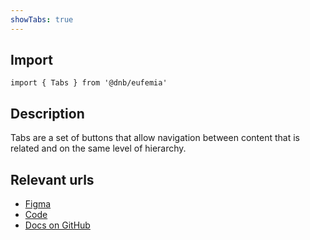 ```yaml
---
showTabs: true
---
```


## Import

```tsx
import { Tabs } from '@dnb/eufemia'
```

## Description

Tabs are a set of buttons that allow navigation between content that is related and on the same level of hierarchy.

## Relevant urls

- [Figma](https://www.figma.com/design/cdtwQD8IJ7pTeE45U148r1/%F0%9F%92%BB-Eufemia---Web?node-id=4243-1498)
- [Code](https://github.com/dnbexperience/eufemia/tree/main/packages/dnb-eufemia/src/components/tabs)
- [Docs on GitHub](https://github.com/dnbexperience/eufemia/tree/main/packages/dnb-design-system-portal/src/docs/uilib/components/tabs)
